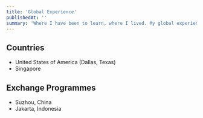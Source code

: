 ```yaml
---
title: 'Global Experience'
publishedAt: ''
summary: 'Where I have been to learn, where I lived. My global experience.'
---
```


## Countries
- United States of America (Dallas, Texas)
- Singapore

## Exchange Programmes
- Suzhou, China 
- Jakarta, Indonesia 